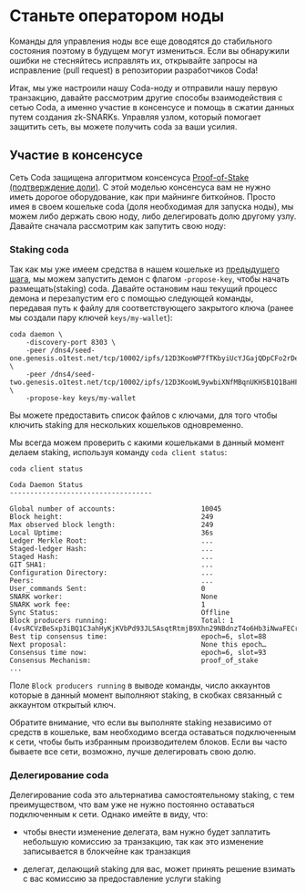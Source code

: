 
# Станьте оператором ноды

<Alert kind="danger">
  
  Команды для управления ноды все еще доводятся до стабильного состояния поэтому в будущем могут измениться. Если вы обнаружили ошибки не стесняйтесь исправлять их, открывайте запросы на исправление (pull request) в репозитории разработчиков Coda!

</Alert>

Итак, мы уже настроили нашу Coda-ноду и отправили нашу первую транзакцию, давайте рассмотрим другие способы взаимодействия с сетью Coda, а именно участие в консенсусе и помощь в сжатии данных путем создания zk-SNARKs. Управляя узлом, который помогает защитить сеть, вы можете получить coda за ваши усилия.

## Участие в консенсусе

Сеть Coda защищена алгоритмом консенсуса [Proof-of-Stake (подтверждение доли)](/docs/glossary/#proof-of-stake). С этой моделью консенсуса вам не нужно иметь дорогое оборудование, как при майнинге биткойнов. Просто имея в своем кошельке coda (доля необходимая для запуска ноды), мы можем либо держать свою ноду, либо делегировать долю другому узлу. Давайте сначала рассмотрим как запутить свою ноду:

### Staking coda

<!-- Так как в нашем кошельке уже есть coda из [предыдущего шага](/docs/my-first-transaction), мы можем настроить этот кошелек для размещения(staking) coda, введя следующую команду, передав путь к файлу для соответствующего закрытого ключа (ранее мы создали пару ключей `keys/my-wallet`): -->

<!-- coda client set-staking -privkey-path keys/my-wallet -->

Так как мы уже имеем средства в нашем кошельке из [предыдущего шага](/docs/my-first-transaction), мы можем запустить демон с флагом `-propose-key`, чтобы начать размещать(staking) coda. Давайте остановим наш текущий процесс демона и перезапустим его с помощью следующей команды, передавая путь к файлу для соответствующего закрытого ключа (ранее мы создали пару ключей `keys/my-wallet`):

    coda daemon \
        -discovery-port 8303 \
        -peer /dns4/seed-one.genesis.o1test.net/tcp/10002/ipfs/12D3KooWP7fTKbyiUcYJGajQDpCFo2rDexgTHFJTxCH8jvcL1eAH \
        -peer /dns4/seed-two.genesis.o1test.net/tcp/10002/ipfs/12D3KooWL9ywbiXNfMBqnUKHSB1Q1BaHFNUzppu6JLMVn9TTPFSA \
        -propose-key keys/my-wallet
        
<Alert>
  
  Вы можете предоставить список файлов c ключами, для того чтобы ключить staking для нескольких кошельков одновременно.

</Alert>

Мы всегда можем проверить с какими кошельками в данный момент делаем staking, используя команду `coda client status`:

    coda client status
    
    Coda Daemon Status 
    -----------------------------------
    
    Global number of accounts:                     10045
    Block height:                                  249
    Max observed block length:                     249
    Local Uptime:                                  36s
    Ledger Merkle Root:                            ...
    Staged-ledger Hash:                            ...
    Staged Hash:                                   ...
    GIT SHA1:                                      ...
    Configuration Directory:                       ...
    Peers:                                         ...
    User_commands Sent:                            0
    SNARK worker:                                  None
    SNARK work fee:                                1
    Sync Status:                                   Offline
    Block producers running:                       Total: 1 (4vsRCVzBeSxp3iBQ1C3ahHyKjKVbPd93JLSAsqtRtmjB9Xhn29NBdnzT4o6Hb3iNwaFECrh18YsxhAkqMY8nZQrN8jRX5LfbB9h4p5csrRe8xza4VWToXnFaHtGx6gB9FKAr1eKebSiPyH5c)
    Best tip consensus time:                       epoch=6, slot=88
    Next proposal:                                 None this epoch…
    Consensus time now:                            epoch=6, slot=93
    Consensus Mechanism:                           proof_of_stake
    ...

Поле `Block producers running` в выводе команды, число аккаунтов которые в данный момент выполняют staking, в скобках связанный с аккаунтом открытый ключ.

<Alert kind="warning">

  Обратите внимание, что если вы выполняте staking независимо от средств в кошельке, вам необходимо всегда оставаться подключенным к сети, чтобы быть избранным производителем блоков. Если вы часто бываете все сети, возможно, лучше делегировать свою долю.

</Alert>

### Делегирование coda

Делегирование coda это альтернатива самостоятельному staking, с тем преимуществом, что вам уже не нужно постоянно оставаться подключенным к сети. Однако имейте в виду, что:  

- чтобы внести изменение делегата, вам нужно будет заплатить небольшую комиссию за транзакцию, так как это изменение записывается в блокчейне как транзакция

- делегат, делающий staking для вас, может принять решение взимать с вас комиссию за предоставление услуги staking

